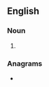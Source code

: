 ==English==

===Noun===
{{head|en|noun plural form}}

# {{plural of|mender|lang=en}}

===Anagrams===
* {{anagrams|en|remends}}